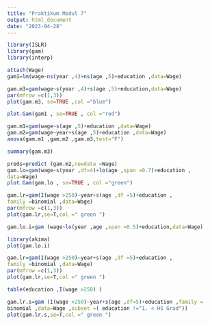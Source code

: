 ---
title: "Praktikum Modul 7"
output: html_document
date: "2023-04-28"
---

```{r}
library(ISLR)
library(gam)
library(interp)
```

```{r}
attach(Wage)
gam1=lm(wage~ns(year ,4)+ns(age ,5)+education ,data=Wage)
```

```{r}
gam.m3=gam(wage~s(year ,4)+s(age ,5)+education,data=Wage)
par(mfrow =c(1,3))
plot(gam.m3, se=TRUE ,col ="blue")
```

```{r}
plot.Gam(gam1 , se=TRUE , col ="red")
```

```{r}
gam.m1=gam(wage~s(age ,5)+education ,data=Wage)
gam.m2=gam(wage~year+s(age ,5)+education ,data=Wage)
anova(gam.m1 ,gam.m2 ,gam.m3,test="F")
```

```{r}
summary(gam.m3)
```

```{r}
preds=predict (gam.m2,newdata =Wage)
gam.lo=gam(wage~s(year ,df=4)+lo(age ,span =0.7)+education ,
data=Wage)
plot.Gam(gam.lo , se=TRUE , col ="green")
```

```{r}
gam.lr=gam(I(wage >250)~year+s(age ,df =5)+education ,
family =binomial ,data=Wage)
par(mfrow =c(1,3))
plot(gam.lr,se=T,col =" green ")
```

```{r}
gam.lo.i=gam (wage~lo(year ,age ,span =0.5)+education,data=Wage)
```

```{r}
library(akima)
plot(gam.lo.i)
```

```{r}
gam.lr=gam(I(wage >250)~year+s(age ,df =5)+education ,
family =binomial ,data=Wage)
par(mfrow =c(1,3))
plot(gam.lr,se=T,col =" green ")
```

```{r}
table(education ,I(wage >250) )
```

```{r}
gam.lr.s=gam (I(wage >250)~year+s(age ,df=5)+education ,family =
binomial ,data=Wage ,subset =( education !="1. < HS Grad"))
plot(gam.lr.s,se=T,col =" green ")
```


